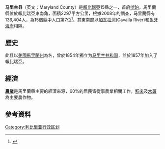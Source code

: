{{noteTA
|G1=地名
|1=zh:利比里亚;zh-hans:利比里亚;zh-hk:利比里亞;zh-tw:賴比瑞亞;
|d1=大陆：利比里亚；台灣：賴比瑞亞；香港：利比里亞；
|2=zh:塞拉利昂;zh-hans:塞拉利昂;zh-hk:塞拉利昂;zh-tw:獅子山;
|d2=大陆：塞拉利昂；台灣：獅子山；香港：塞拉利昂；
|3=zh:科特迪瓦;zh-hans:科特迪瓦;zh-hk:科特迪瓦;zh-tw:象牙海岸;
|d3=大陆：科特迪瓦；台灣：象牙海岸；香港：科特迪瓦；
}}
{{Infobox Settlement
|name=马里蘭縣
|settlement_type=[[賴比瑞亞縣級行政區|賴比瑞亞縣級行政區]]
|nickname           = 
|image_skyline      =
|image_size          = 
|image_caption       =
|image_flag          = Flag of Maryland County.svg
| image_map                       = Maryland in Liberia.svg
|map_caption        = 马里蘭縣位置圖
|subdivision_type=國家
|subdivision_name   = {{flag|Liberia}}
|subdivision_type1=首府
|subdivision_name1=[[哈珀_(利比里亚)|哈珀]]<br />最大城([[Pleebo|Pleebo]])
|subdivision_type2=分區
|subdivision_name2=7
|leader_title           =縣長
|leader_name            =Sie Teba Neufville
|established_title      =建立
|established_date       = 1857年
|area_total_km2         =2297
|population_as_of   = 2008年
|population_note    = 
|population_total   =13604
|population_density_km2 = 59.4
|timezone           = GMT
|utc_offset         = +0
|footnotes          = 
}}
'''马里兰县'''（英文：Maryland County）是[[賴比瑞亞|賴比瑞亞]]15縣之一，首府[[哈珀_(賴比瑞亞)|哈珀]]，馬里蘭縣位於賴比瑞亞東南角，面積2297平方公里，根據2008年的調查，马里蘭縣有136,404人，為15個縣中人口第7位<ref name="census2008">{{cite web|url=http://www.emansion.gov.lr/doc/census_2008provisionalresults.pdf|title=2008 National Population and Housing Census: Preliminary Results|date=2008|publisher=Government of the Republic of Liberia|accessdate=2008-10-14|archive-date=2012-04-15|archive-url=https://www.webcitation.org/66wfqv1gL?url=http://www.emansion.gov.lr/doc/census_2008provisionalresults.pdf|dead-url=no}}</ref>。其東南部以[[加瓦拉河|加瓦拉河]](Cavalla River)和[[象牙海岸|象牙海岸]]相隔。

== 歷史 ==
此县以[[美國|美國]][[馬里蘭州|馬里蘭州]]為名，曾於1854年獨立为[[马里兰共和国|马里兰共和国]]，並於1857年加入了賴比瑞亞。

== 經濟 ==
'''[[農業|農業]]'''是馬里蘭縣主要的經濟來源，60%的居民皆從事農業相關工作，[[稻米|稻米]]及[[木薯|木薯]]為主要農作物。

== 參考資料 ==
{{reflist}}

{{Liberia-geo-stub}}
{{Counties of Liberia}}

[[Category:利比里亚行政区划|Category:利比里亚行政区划]]
